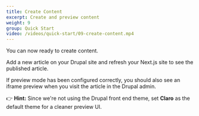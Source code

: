 ```yaml
---
title: Create Content
excerpt: Create and preview content
weight: 9
group: Quick Start
video: /videos/quick-start/09-create-content.mp4
---
```


You can now ready to create content.

Add a new article on your Drupal site and refresh your Next.js site to see the published article.

If preview mode has been configured correctly, you should also see an iframe preview when you visit the article in the Drupal admin.

<Callout>

👉 **Hint:** Since we're not using the Drupal front end theme, set **Claro** as the default theme for a cleaner preview UI.

</Callout>
